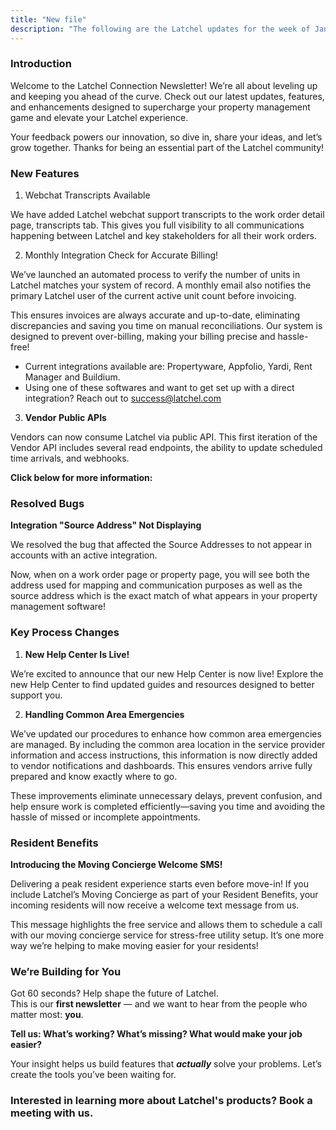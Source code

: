 ```yaml
---
title: "New file"
description: "The following are the Latchel updates for the week of January 27, 2025."
---
```


### **Introduction**

Welcome to the Latchel Connection Newsletter\! We’re all about leveling up and keeping you ahead of the curve. Check out our latest updates, features, and enhancements designed to supercharge your property management game and elevate your Latchel experience.

Your feedback powers our innovation, so dive in, share your ideas, and let’s grow together. Thanks for being an essential part of the Latchel community\! <Icon icon="star-christmas" iconType="sharp-duotone-solid" color="#f4e20d" size={15} />

### **New Features**

1. Webchat Transcripts Available

We have added Latchel webchat support transcripts to the work order detail page, transcripts tab. This gives you full visibility to all communications happening between Latchel and key stakeholders for all their work orders.

2. Monthly Integration Check for Accurate Billing\!

We’ve launched an automated process to verify the number of units in Latchel matches your system of record. A monthly email also notifies the primary Latchel user of the current active unit count before invoicing.

This ensures invoices are always accurate and up-to-date, eliminating discrepancies and saving you time on manual reconciliations. Our system is designed to prevent over-billing, making your billing precise and hassle-free\!

- Current integrations available are: Propertyware, Appfolio, Yardi, Rent Manager and Buildium.
- Using one of these softwares and want to get set up with a direct integration? Reach out to [success@latchel.com](mailto:success@latchel.com)

3. **Vendor Public APIs**

Vendors can now consume Latchel via public API. This first iteration of the Vendor API includes several read endpoints, the ability to update scheduled time arrivals, and webhooks.

**Click below for more information:**

<CardGroup cols={2}>
  <Card title="API" icon="book-open-reader" iconType="duotone" color="#ff9b8a" horizontal href="https://papi.latchel.com/api-docs/vendor-papi/">
    
  </Card>
  <Card title="Webhooks" icon="webhook" iconType="duotone" color="#ff9b8a" horizontal href="https://papi.latchel.com/api-docs/vendor-webhooks/">
    
  </Card>
</CardGroup>

### **Resolved Bugs**

**Integration "Source Address" Not Displaying**

We resolved the bug that affected the Source Addresses to not appear in accounts with an active integration.

Now, when on a work order page or property page, you will see both the address used for mapping and communication purposes as well as the source address which is the exact match of what appears in your property management software\!

### **Key Process Changes**

1. **New Help Center Is Live\!**

We’re excited to announce that our new Help Center is now live\! Explore the new Help Center to find updated guides and resources designed to better support you. 

<Card title="Latchel Help Center" icon="head-side-gear" iconType="duotone" color="#ff9b8a" horizontal href="https://help.latchel.com/home">
  
</Card>

2. **Handling Common Area Emergencies**

We’ve updated our procedures to enhance how common area emergencies are managed. By including the common area location in the service provider information and access instructions, this information is now directly added to vendor notifications and dashboards. This ensures vendors arrive fully prepared and know exactly where to go.

These improvements eliminate unnecessary delays, prevent confusion, and help ensure work is completed efficiently—saving you time and avoiding the hassle of missed or incomplete appointments.

### **Resident Benefits**

**Introducing the Moving Concierge Welcome SMS\!**

Delivering a peak resident experience starts even before move-in\! If you include Latchel’s Moving Concierge as part of your Resident Benefits, your incoming residents will now receive a welcome text message from us.

This message highlights the free service and allows them to schedule a call with our moving concierge service for stress-free utility setup. It’s one more way we’re helping to make moving easier for your residents\!

### **We’re Building for You**

Got 60 seconds? Help shape the future of Latchel.\
This is our **first newsletter** — and we want to hear from the people who matter most: **you**.

**Tell us: What’s working? What’s missing? What would make your job easier?**

<CardGroup cols={2}>
  <Card title="Share your feedback here — it’s quick and impactful." icon="message-pen" iconType="duotone" color="#ff9b8a" horizontal href="https://forms.gle/fndzwWLczhkWjBQc8">
    
  </Card>
</CardGroup>

Your insight helps us build features that **_actually_** solve your problems. Let’s create the tools you’ve been waiting for.

### **Interested in learning more about Latchel's products? Book a meeting with us.**

<CardGroup cols={2}>
  <Card title="Get a Demo" icon="comments-question-check" iconType="duotone" color="#ff9b8a" horizontal href="https://latchel.com/demo-request-releases/">
    
  </Card>
</CardGroup>